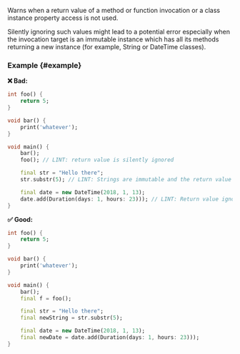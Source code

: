 
<RuleDetails version="4.2.0" severity="warning" />

Warns when a return value of a method or function invocation or a class instance property access is not used.

Silently ignoring such values might lead to a potential error especially when the invocation target is an immutable instance which has all its methods returning a new instance (for example, String or DateTime classes).

### Example {#example}

**❌ Bad:**

```dart
int foo() {
    return 5;
}

void bar() {
    print('whatever');
}

void main() {
    bar();
    foo(); // LINT: return value is silently ignored

    final str = "Hello there";
    str.substr(5); // LINT: Strings are immutable and the return value should be handled

    final date = new DateTime(2018, 1, 13);
    date.add(Duration(days: 1, hours: 23))); // LINT: Return value ignored, DateTime is immutable
}
```

**✅ Good:**

```dart
int foo() {
    return 5;
}

void bar() {
    print('whatever');
}

void main() {
    bar();
    final f = foo();

    final str = "Hello there";
    final newString = str.substr(5);

    final date = new DateTime(2018, 1, 13);
    final newDate = date.add(Duration(days: 1, hours: 23)));
}
```
